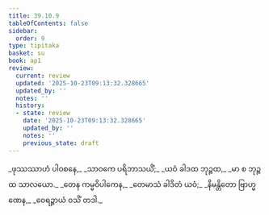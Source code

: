 ```yaml
---
title: 39.10.9
tableOfContents: false
sidebar:
  order: 9
type: tipitaka
basket: su
book: ap1
review:
  current: review
  updated: '2025-10-23T09:13:32.328665'
  updated_by: ''
  notes: ''
  history:
  - state: review
    date: '2025-10-23T09:13:32.328665'
    updated_by: ''
    notes: ''
    previous_state: draft
---
```



<ReviewStatus review={frontmatter.review} showDetails={true} />

<HypothesisAnnotation frontmatter={frontmatter} />

<DynamicBreadcrumb />

<Division number="88" book="ap1" e="ch" v="20" p="349">

<Paragraph number="4282" type="verses" book="ap1">
_ဖုဿဿာဟံ ပါဝစနေ,_  
_သာဝကေ ပရိဘာသယိံ;_  
_ယဝံ ခါဒထ ဘုဉ္ဇထ,_  
_မာ စ ဘုဉ္ဇထ သာလယော._  

</Paragraph>

</Division>
<Division number="89" book="ap1" e="ch" v="20" p="349">

<Paragraph number="4283" type="verses" book="ap1">
_တေန ကမ္မဝိပါကေန,_  
_တေမာသံ ခါဒိတံ ယဝံ;_  
_နိမန္တိတော ဗြာဟ္မဏေန,_  
_ဝေရဉ္ဇာယံ ဝသိံ တဒါ._
</Paragraph>
</Division>